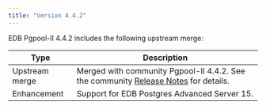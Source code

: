 ```yaml
---
title: "Version 4.4.2"
---
```



EDB Pgpool-II 4.4.2 includes the following upstream merge:

| Type           | Description                                                                                                                                                                                                                                                                                                                                                                                                                                                                                                                                                                                                                                                                                                                                            |
| -------------- | ------------------------------------------------------------------------------------------------------------------------------------------------------------------------------------------------- |
| Upstream merge | Merged with community Pgpool-II 4.4.2. See the community [Release Notes](https://www.pgpool.net/docs/44/en/html/release-4-4-2.html) for details.                                        |
| Enhancement    | Support for EDB Postgres Advanced Server 15. |